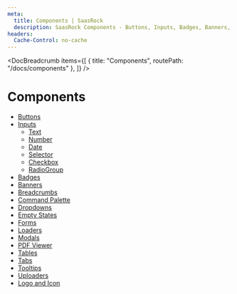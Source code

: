 ```yaml
---
meta:
  title: Components | SaasRock
  description: SaasRock Components - Buttons, Inputs, Badges, Banners, Breadcrumbs, Command Palette, Dropdowns, Empty States, Modals, Tables, Tabs, and more.
headers:
  Cache-Control: no-cache
---
```



<DocBreadcrumb
  items={[
    { title: "Components", routePath: "/docs/components" },
  ]}
/>

# Components

- [Buttons](/docs/components/buttons)
- [Inputs](/docs/components/inputs)
  - [Text](/docs/components/inputs/text)
  - [Number](/docs/components/inputs/number)
  - [Date](/docs/components/inputs/date)
  - [Selector](/docs/components/inputs/selector)
  - [Checkbox](/docs/components/inputs/checkbox)
  - [RadioGroup](/docs/components/inputs/radio-group)
- [Badges](/docs/components/badges)
- [Banners](/docs/components/banners)
- [Breadcrumbs](/docs/components/breadcrumbs)
- [Command Palette](/docs/components/command-palette)
- [Dropdowns](/docs/components/dropdowns)
- [Empty States](/docs/components/empty-states)
- [Forms](/docs/components/forms)
- [Loaders](/docs/components/loaders)
- [Modals](/docs/components/modals)
- [PDF Viewer](/docs/components/pdf-viewer)
- [Tables](/docs/components/tables)
- [Tabs](/docs/components/tabs)
- [Tooltips](/docs/components/tooltips)
- [Uploaders](/docs/components/uploaders)
- [Logo and Icon](/docs/components/logo-and-icon)

